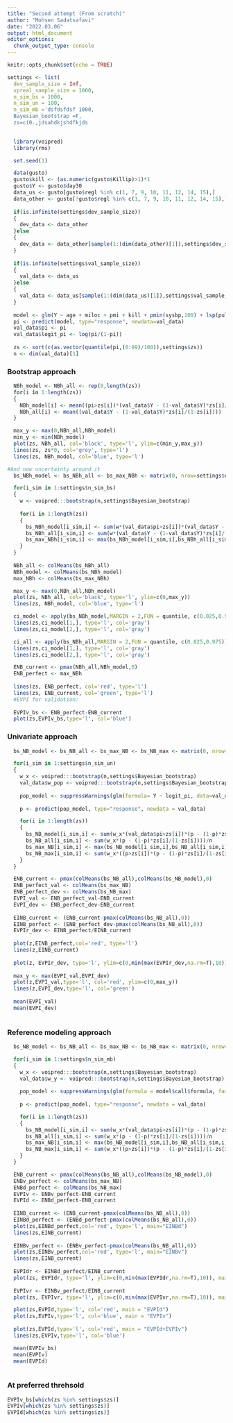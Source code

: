 ```yaml
---
title: "Second attempt (From scratch)"
author: "Mohsen Sadatsafavi"
date: "2022.03.06"
output: html_document
editor_options:
  chunk_output_type: console
---
```


```r
knitr::opts_chunk$set(echo = TRUE)
```

```r
settings <- list(
  dev_sample_size = Inf,
  vpreal_sample_size = 1000,
  n_sim_bs = 1000,
  n_sim_un = 100,
  n_sim_mb ='dsfdsfdsf 1000,
  Bayesian_bootstrap =F,
  zs=c(0.,jdsahdkjshdfkjds
       

```



```r
  library(voipred)
  library(rms)

  set.seed(1)

  data(gusto)
  gusto$kill <- (as.numeric(gusto$Killip)>1)*1
  gusto$Y <- gusto$day30
  data_us <- gusto[gusto$regl %in% c(1, 7, 9, 10, 11, 12, 14, 15),]
  data_other <- gusto[!gusto$regl %in% c(1, 7, 9, 10, 11, 12, 14, 15),]
  
  if(is.infinite(settings$dev_sample_size))
  {
    dev_data <- data_other
  }else
  {
    dev_data <- data_other[sample(1:(dim(data_other)[1]),settings$dev_sample_size,F),]
  }
  
  if(is.infinite(settings$val_sample_size))
  {
    val_data <- data_us
  }else
  {
    val_data <- data_us[sample(1:(dim(data_us)[1]),settings$val_sample_size,F),]  #data is for external validation
  }
  
  model <- glm(Y ~ age + miloc + pmi + kill + pmin(sysbp,100) + lsp(pulse,50), data=dev_data, family=binomial(link="logit"))
  pi <- predict(model, type="response", newdata=val_data)
  val_data$pi <- pi
  val_data$logit_pi <- log(pi/(1-pi))
  
  zs <- sort(c(as.vector(quantile(pi,(0:99)/100)),settings$zs))
  n <- dim(val_data)[1]
```


### Bootstrap approach
```R
  NBh_model <- NBh_all <- rep(0,length(zs))
  for(i in 1:length(zs))
  {
    NBh_model[i] <- mean((pi>zs[i])*(val_data$Y - (1-val_data$Y)*zs[i]/(1-zs[i])))
    NBh_all[i] <- mean((val_data$Y - (1-val_data$Y)*zs[i]/(1-zs[i])))
  }

  max_y <- max(0,NBh_all,NBh_model)
  min_y <- min(NBh_model)
  plot(zs, NBh_all, col='black', type='l', ylim=c(min_y,max_y))
  lines(zs, zs*0, col='grey', type='l')
  lines(zs, NBh_model, col='blue', type='l')

#And now uncertainty around it
  bs_NBh_model <- bs_NBh_all <- bs_max_NBh <- matrix(0, nrow=settings$n_sim_bs, ncol=length(zs))

  for(i_sim in 1:settings$n_sim_bs)
  {
    w <- voipred:::bootstrap(n,settings$Bayesian_bootstrap)
    
    for(i in 1:length(zs))
    {
      bs_NBh_model[i_sim,i] <- sum(w*(val_data$pi>zs[i])*(val_data$Y - (1-val_data$Y)*zs[i]/(1-zs[i])))/n
      bs_NBh_all[i_sim,i] <- sum(w*(val_data$Y - (1-val_data$Y)*zs[i]/(1-zs[i])))/n
      bs_max_NBh[i_sim,i] <- max(bs_NBh_model[i_sim,i],bs_NBh_all[i_sim,i],0)
    }
  }
  
  NBh_all <- colMeans(bs_NBh_all)
  NBh_model <- colMeans(bs_NBh_model)
  max_NBh <- colMeans(bs_max_NBh)

  max_y <- max(0,NBh_all,NBh_model)
  plot(zs, NBh_all, col='black', type='l', ylim=c(0,max_y))
  lines(zs, NBh_model, col='blue', type='l')

  ci_model <- apply(bs_NBh_model,MARGIN = 2,FUN = quantile, c(0.025,0.975))
  lines(zs,ci_model[1,], type='l', col='gray')
  lines(zs,ci_model[2,], type='l', col='gray')

  ci_all <- apply(bs_NBh_all,MARGIN = 2,FUN = quantile, c(0.025,0.975))
  lines(zs,ci_model[1,], type='l', col='gray')
  lines(zs,ci_model[2,], type='l', col='gray')

  ENB_current <- pmax(NBh_all,NBh_model,0)
  ENB_perfect <- max_NBh
  
  lines(zs, ENB_perfect, col='red', type='l')
  lines(zs, ENB_current, col='green', type='l')
  #EVPI for validation:
  
  EVPIv_bs <- ENB_perfect-ENB_current
  plot(zs,EVPIv_bs,type='l', col='blue')
```



###  Univariate approach
```R
  bs_NB_model <- bs_NB_all <- bs_max_NB <- bs_NB_max <- matrix(0, nrow=settings$n_sim_un, ncol=length(z))

  for(i_sim in 1:settings$n_sim_un)
  {
    w_x <- voipred:::bootstrap(n,settings$Bayesian_bootstrap)
    val_data$w_pop <- voipred:::bootstrap(n,settings$Bayesian_bootstrap)
    
    pop_model <- suppressWarnings(glm(formula= Y ~ logit_pi, data=val_data, family=binomial(link="logit"), weights = w_pop))
    
    p <- predict(pop_model, type="response", newdata = val_data)

    for(i in 1:length(zs))
    {
      bs_NB_model[i_sim,i] <- sum(w_x*(val_data$pi>zs[i])*(p - (1-p)*zs[i]/(1-zs[i])))/n
      bs_NB_all[i_sim,i] <- sum(w_x*(p - (1-p)*zs[i]/(1-zs[i])))/n
      bs_max_NB[i_sim,i] <- max(bs_NB_model[i_sim,i],bs_NB_all[i_sim,i],0)
      bs_NB_max[i_sim,i] <- sum(w_x*((p>zs[i])*(p - (1-p)*zs[i]/(1-zs[i]))))/n
    }
  }

  ENB_current <- pmax(colMeans(bs_NB_all),colMeans(bs_NB_model),0)
  ENB_perfect_val <- colMeans(bs_max_NB)
  ENB_perfect_dev <- colMeans(bs_NB_max)
  EVPI_val <- ENB_perfect_val-ENB_current
  EVPI_dev <- ENB_perfect_dev-ENB_current
  
  EINB_current <- (ENB_current-pmax(colMeans(bs_NB_all),0)) 
  EINB_perfect <- (ENB_perfect_dev-pmax(colMeans(bs_NB_all),0))
  EVPIr_dev <- EINB_perfect/EINB_current
  
  plot(z,EINB_perfect,col='red', type='l')
  lines(z,EINB_current)
  
  plot(z, EVPIr_dev, type='l', ylim=c(0,min(max(EVPIr_dev,na.rm=T),10)))
  
  max_y <- max(EVPI_val,EVPI_dev)
  plot(z,EVPI_val,type='l', col='red', ylim=c(0,max_y))
  lines(z,EVPI_dev,type='l', col='green')
  
  mean(EVPI_val)
  mean(EVPI_dev)
  
```





###  Reference modeling approach
```R
  bs_NB_model <- bs_NB_all <- bs_max_NB <- bs_NB_max <- matrix(0, nrow=settings$n_sim_mb, ncol=length(zs))

  for(i_sim in 1:settings$n_sim_mb)
  {
    w_x <- voipred:::bootstrap(n,settings$Bayesian_bootstrap)
    val_data$w_y <- voipred:::bootstrap(n,settings$Bayesian_bootstrap)
    
    pop_model <- suppressWarnings(glm(formula = model$call$formula, family=binomial(link="logit"), data=val_data, weights = w_y))
    
    p <- predict(pop_model, type="response", newdata = val_data)

    for(i in 1:length(zs))
    {
      bs_NB_model[i_sim,i] <- sum(w_x*(val_data$pi>zs[i])*(p - (1-p)*zs[i]/(1-zs[i])))/n
      bs_NB_all[i_sim,i] <- sum(w_x*(p - (1-p)*zs[i]/(1-zs[i])))/n
      bs_max_NB[i_sim,i] <- max(bs_NB_model[i_sim,i],bs_NB_all[i_sim,i],0)
      bs_NB_max[i_sim,i] <- sum(w_x*((p>zs[i])*(p - (1-p)*zs[i]/(1-zs[i]))))/n
    }
  }

  ENB_current <- pmax(colMeans(bs_NB_all),colMeans(bs_NB_model),0)
  ENBv_perfect <- colMeans(bs_max_NB)
  ENBd_perfect <- colMeans(bs_NB_max)
  EVPIv <- ENBv_perfect-ENB_current
  EVPId <- ENBd_perfect-ENB_current
  
  EINB_current <- (ENB_current-pmax(colMeans(bs_NB_all),0)) 
  EINBd_perfect <- (ENBd_perfect-pmax(colMeans(bs_NB_all),0))
  plot(zs,EINBd_perfect,col='red', type='l', main="EINBd")
  lines(zs,EINB_current)
  
  EINBv_perfect <- (ENBv_perfect-pmax(colMeans(bs_NB_all),0))
  plot(zs,EINBv_perfect,col='red', type='l', main="EINBv")
  lines(zs,EINB_current)
  
  EVPIdr <- EINBd_perfect/EINB_current
  plot(zs, EVPIdr, type='l', ylim=c(0,min(max(EVPIdr,na.rm=T),10)), main="EVPIdr")
  
  EVPIvr <- EINBv_perfect/EINB_current
  plot(zs, EVPIvr, type='l', ylim=c(0,min(max(EVPIvr,na.rm=T),10)), main="EVPIvr")

  plot(zs,EVPId,type='l', col='red', main = "EVPId")
  plot(zs,EVPIv,type='l', col='blue', main = "EVPIv")
  
  plot(zs,EVPId,type='l', col='red', main = "EVPId+EVPIv")
  lines(zs,EVPIv,type='l', col='blue')

  mean(EVPIv_bs)
  mean(EVPIv)
  mean(EVPId)
  
```


### At preferred threhsold
```r
EVPIv_bs[which(zs %in% settings$zs)]
EVPIv[which(zs %in% settings$zs)]
EVPId[which(zs %in% settings$zs)]
```



